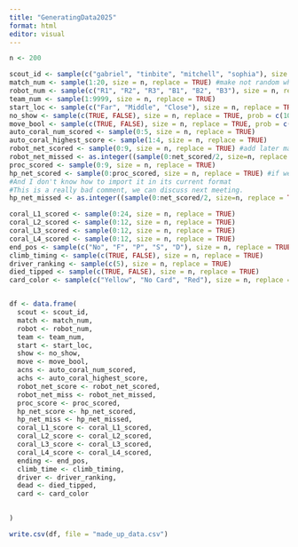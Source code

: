 ```yaml
---
title: "GeneratingData2025"
format: html
editor: visual
---
```


```r
n <- 200

scout_id <- sample(c("gabriel", "tinbite", "mitchell", "sophia"), size = n, replace = TRUE)
match_num <- sample(1:20, size = n, replace = TRUE) #make not random when gabriel comes back
robot_num <- sample(c("R1", "R2", "R3", "B1", "B2", "B3"), size = n, replace = TRUE)
team_num <- sample(1:9999, size = n, replace = TRUE)
start_loc <- sample(c("Far", "Middle", "Close"), size = n, replace = TRUE)
no_show <- sample(c(TRUE, FALSE), size = n, replace = TRUE, prob = c(10, 90))
move_bool <- sample(c(TRUE, FALSE), size = n, replace = TRUE, prob = c(90, 10))
auto_coral_num_scored <- sample(0:5, size = n, replace = TRUE)
auto_coral_highest_score <- sample(1:4, size = n, replace = TRUE)
robot_net_scored <- sample(0:9, size = n, replace = TRUE) #add later maybe
robot_net_missed <- as.integer((sample(0:net_scored/2, size=n, replace = TRUE)))
proc_scored <- sample(0:9, size = n, replace = TRUE)
hp_net_scored <- sample(0:proc_scored, size = n, replace = TRUE) #if we want to add probability/fix the net scoring (for both robot and human), I have the data for the probabilities given the number of proc_scored, but I have to like import it
#And I don't know how to import it in its current format
#This is a really bad comment, we can discuss next meeting.
hp_net_missed <- as.integer((sample(0:net_scored/2, size=n, replace = TRUE)))

coral_L1_scored <- sample(0:24, size = n, replace = TRUE)
coral_L2_scored <- sample(0:12, size = n, replace = TRUE)
coral_L3_scored <- sample(0:12, size = n, replace = TRUE)
coral_L4_scored <- sample(0:12, size = n, replace = TRUE)
end_pos <- sample(c("No", "F", "P", "S", "D"), size = n, replace = TRUE)
climb_timing <- sample(c(TRUE, FALSE), size = n, replace = TRUE)
driver_ranking <- sample(c(5), size = n, replace = TRUE)
died_tipped <- sample(c(TRUE, FALSE), size = n, replace = TRUE)
card_color <- sample(c("Yellow", "No Card", "Red"), size = n, replace = TRUE, prob = c(10, 85, 5))


df <- data.frame(
  scout <- scout_id, 
  match <- match_num,
  robot <- robot_num,
  team <- team_num,
  start <- start_loc,
  show <- no_show,
  move <- move_bool,
  acns <- auto_coral_num_scored,
  achs <- auto_coral_highest_score,
  robot_net_score <- robot_net_scored,
  robot_net_miss <- robot_net_missed,
  proc_score <- proc_scored,
  hp_net_score <- hp_net_scored,
  hp_net_miss <- hp_net_missed,
  coral_L1_score <- coral_L1_scored,
  coral_L2_score <- coral_L2_scored,
  coral_L3_score <- coral_L3_scored,
  coral_L4_score <- coral_L4_scored,
  ending <- end_pos,
  climb_time <- climb_timing,
  driver <- driver_ranking,
  dead <- died_tipped,
  card <- card_color

  
)

write.csv(df, file = "made_up_data.csv")

```
